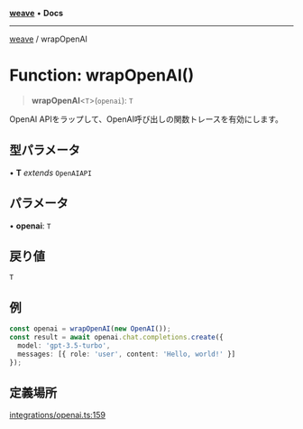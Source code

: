 [**weave**](../README.mdx) • **Docs**

***

[weave](../README.mdx) / wrapOpenAI

# Function: wrapOpenAI()

> **wrapOpenAI**\<`T`>(`openai`): `T`

OpenAI APIをラップして、OpenAI呼び出しの関数トレースを有効にします。

## 型パラメータ

• **T** *extends* `OpenAIAPI`

## パラメータ

• **openai**: `T`

## 戻り値

`T`

## 例

```ts
const openai = wrapOpenAI(new OpenAI());
const result = await openai.chat.completions.create({
  model: 'gpt-3.5-turbo',
  messages: [{ role: 'user', content: 'Hello, world!' }]
});
```

## 定義場所

[integrations/openai.ts:159](https://github.com/wandb/weave/blob/e2313369cb35bc1b6f97c70539926dd951ead21e/sdks/node/src/integrations/openai.ts#L159)
